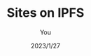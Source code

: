---
title: Sites on IPFS
date: 2023/1/27
description: Deploy your first site to IPFS using IPNS and ENS.
tag: SITES
author: You
---